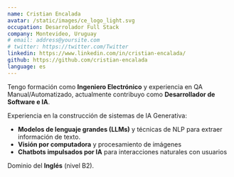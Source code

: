 ```yaml
---
name: Cristian Encalada
avatar: /static/images/ce_logo_light.svg
occupation: Desarrolador Full Stack
company: Montevideo, Uruguay
# email: address@yoursite.com
# twitter: https://twitter.com/Twitter
linkedin: https://www.linkedin.com/in/cristian-encalada/
github: https://github.com/cristian-encalada
language: es
---
```


Tengo formación como **Ingeniero Electrónico** y experiencia en QA Manual/Automatizado, actualmente contribuyo como **Desarrollador de Software e IA**.

Experiencia en la construcción de sistemas de IA Generativa:
- **Modelos de lenguaje grandes (LLMs)** y técnicas de NLP para extraer información de texto.
- **Visión por computadora** y procesamiento de imágenes
- **Chatbots impulsados por IA** para interacciones naturales con usuarios

Dominio del **Inglés** (nivel B2).

